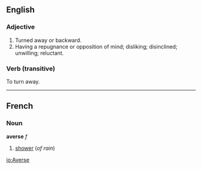 ==English==
===Adjective===
#Turned away or backward.
#Having a repugnance or opposition of mind; disliking; disinclined; unwilling; reluctant.

===Verb (transitive)===
To turn away.

----
==French==
===Noun===
'''averse''' ''f''

#[[shower]] (''of rain'')

[[io:Averse]]